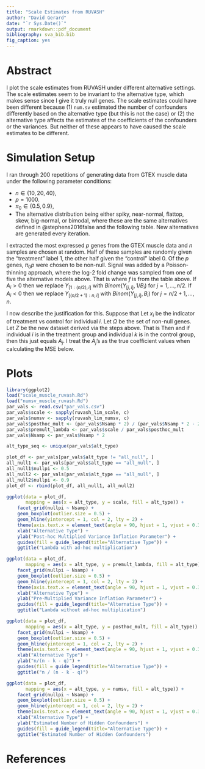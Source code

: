 ```yaml
---
title: "Scale Estimates from RUVASH"
author: "David Gerard"
date: "`r Sys.Date()`"
output: rmarkdown::pdf_document
bibliography: sva_bib.bib
fig_caption: yes
---
```


# Abstract
I plot the scale estimates from RUVASH under different alternative settings. The scale estimates seem to be invariant to the alternative type, which makes sense since I give it truly null genes. The scale estimates could have been different because (1) `num.sv` estimated the number of confounders differently based on the alternative type (but this is not the case) or (2) the alternative type affects the estimates of the coefficients of the confounders or the variances. But neither of these appears to have caused the scale estimates to be different.

# Simulation Setup
I ran through 200 repetitions of generating data from GTEX muscle data under the following parameter conditions:

* $n \in \{10, 20, 40\}$,
* $p = 1000$.
* $\pi_0 \in \{0.5, 0.9\}$,
* The alternative distribution being either spiky, near-normal, flattop, skew, big-normal, or bimodal, where these are the same alternatives defined in @stephens2016false and the following table. New alternatives are generated every iteration.

\begin{center}
\begin{tabular}{ll}
Scenario & Alternative Distribution \\
\hline
Spiky & $0.4N(0, 0.25^2) + 0.2N(0, 0.5^2) + 0.2N(0, 1^2), 0.2N(0, 2^2)$\\
Near Normal & $2/3N(0, 1^2) + 1/3N(0, 2^2)$\\
Flattop & $(1/7)N(-1.5, .5^2) + N(-1, .5^2) + N(-.5, .5^2)+N(0, .5^2) + N(0.5, .5^2) + N(1.0, .5^2) + N(1.5, .5^2)$\\
Skew & $(1/4)N(-2, 2^2) + (1/4)N(-1, 1.5^2) + (1/3)N(0, 1^2) + (1/6)N(1, 1^2)$\\
Big-normal & $N(0, 4^2)$\\
Bimodal & $0.5N(-2, 1^2) + 0.5N(2, 1^2)$
\end{tabular}
\end{center}

I extracted the most expressed $p$ genes from the GTEX muscle data and $n$ samples are chosen at
random. Half of these samples are randomly given the "treatment"
label 1, the other half given the "control" label 0. Of the $p$
genes, $\pi_0p$ were chosen to be non-null. Signal was added by a
Poisson-thinning approach, where the log-2 fold change was sampled from one of five the alternative models above.
That is
\begin{align}
  A_1,\ldots,A_{p/2} &\sim f\\
  B_i &= 2^{A_i} \text{ for } i = 1,\ldots, p/2,
\end{align}
where $f$ is from the table above. If $A_i > 0$ then we replace $Y_{[1:(n/2), i]}$ with $Binom(Y_{[j,i]}, 1 / B_i)$ for $j = 1,\ldots, n/2$. If $A_i < 0$ then we replace $Y_{[(n/2 + 1):n, i]}$ with $Binom(Y_{[j,i]}, B_i)$ for $j = n/2 + 1,\ldots, n$.

I now describe the justification for this. Suppose that
\begin{align}
Y_{ij} \sim Poisson(\lambda_j).
\end{align}
Let $x_{i}$ be the indicator of treatment vs control for individual $i$. Let $\Omega$ be the set of non-null genes. Let $Z$ be the new dataset derived via the steps above. That is
\begin{align}
Z_{ij} | Y_{ij}=
\begin{cases}
Binom(Y_{ij}, 2 ^ {A_{j}x_i}) & \text{if } A_{j} < 0 \text{ and } j \in \Omega\\
Binom(Y_{ij}, 2 ^ {-A_{j}(1 - x_i)}) & \text{if } A_{j} > 0 \text{ and } j \in \Omega\\
Y_{ij} & \text{if } j \not\in \Omega.
\end{cases}
\end{align}
Then
\begin{align}
Z_{ij} | A_{j}, A_{j} < 0, j \in \Omega &\sim Poisson(2^{A_{j}x_i}\lambda_j)\\
Z_{ij} | A_{j}, A_{j} > 0, j \in \Omega &\sim Poisson(2^{-A_{j}(1 - x_i)}\lambda_j),
\end{align}
and
\begin{align}
E[\log_2(Z_{ij}) - \log_2(Z_{kj}) | A_{j}, A_{j} < 0, j \in \Omega] &\approx A_{j}x_i - A_{j}x_k, \text{ and}\\
E[\log_2(Z_{ij}) - \log_2(Z_{kj}) | A_{j}, A_{j} > 0, j \in \Omega] &\approx -A_{j}(1 - x_i) + A_{j}(1 - x_k).
\end{align}
if individual $i$ is in the treatment group and individual $k$ is in the control group, then this just equals $A_j$. I treat the $A_j$'s as the true coefficient values when calculating the MSE below.

# Plots

```r
library(ggplot2)
load("scale_muscle_ruvash.Rd")
load("numsv_muscle_ruvash.Rd")
par_vals <- read.csv("par_vals.csv")
par_vals$scale <- sapply(ruvash_lim_scale, c)
par_vals$numsv <- sapply(ruvash_lim_numsv, c)
par_vals$posthoc_mult <- (par_vals$Nsamp * 2) / (par_vals$Nsamp * 2 - 2 - par_vals$numsv)
par_vals$premult_lambda <- par_vals$scale / par_vals$posthoc_mult
par_vals$Nsamp <- par_vals$Nsamp * 2

alt_type_seq <- unique(par_vals$alt_type)

plot_df <- par_vals[par_vals$alt_type != "all_null", ]
all_null1 <- par_vals[par_vals$alt_type == "all_null", ]
all_null1$nullpi <- 0.5
all_null2 <- par_vals[par_vals$alt_type == "all_null", ]
all_null2$nullpi <- 0.9
plot_df <- rbind(plot_df, all_null1, all_null2)

ggplot(data = plot_df,
       mapping = aes(x = alt_type, y = scale, fill = alt_type)) +
    facet_grid(nullpi ~ Nsamp) +
    geom_boxplot(outlier.size = 0.5) +
    geom_hline(yintercept = 1, col = 2, lty = 2) +
    theme(axis.text.x = element_text(angle = 90, hjust = 1, vjust = 0.3)) +
    xlab("Alternative Type") +
    ylab("Post-hoc Multiplied Variance Inflation Parameter") +
    guides(fill = guide_legend(title="Alternative Type")) +
    ggtitle("Lambda with ad-hoc multiplication")

ggplot(data = plot_df,
       mapping = aes(x = alt_type, y = premult_lambda, fill = alt_type)) +
    facet_grid(nullpi ~ Nsamp) +
    geom_boxplot(outlier.size = 0.5) +
    geom_hline(yintercept = 1, col = 2, lty = 2) +
    theme(axis.text.x = element_text(angle = 90, hjust = 1, vjust = 0.3)) +
    xlab("Alternative Type") +
    ylab("Pre-Multiplied Variance Inflation Parameter") +
    guides(fill = guide_legend(title="Alternative Type")) +
    ggtitle("Lambda without ad-hoc multiplication")

ggplot(data = plot_df,
       mapping = aes(x = alt_type, y = posthoc_mult, fill = alt_type)) +
    facet_grid(nullpi ~ Nsamp) +
    geom_boxplot(outlier.size = 0.5) +
    geom_hline(yintercept = 1, col = 2, lty = 2) +
    theme(axis.text.x = element_text(angle = 90, hjust = 1, vjust = 0.3)) +
    xlab("Alternative Type") +
    ylab("n/(n - k - q)") +
    guides(fill = guide_legend(title="Alternative Type")) +
    ggtitle("n / (n - k - q)")

ggplot(data = plot_df,
       mapping = aes(x = alt_type, y = numsv, fill = alt_type)) +
    facet_grid(nullpi ~ Nsamp) +
    geom_boxplot(outlier.size = 0.5) +
    geom_hline(yintercept = 1, col = 2, lty = 2) +
    theme(axis.text.x = element_text(angle = 90, hjust = 1, vjust = 0.3)) +
    xlab("Alternative Type") +
    ylab("Estimated Number of Hidden Confounders") +
    guides(fill = guide_legend(title="Alternative Type")) +
    ggtitle("Estimated Number of Hidden Confounders")
```

# References
